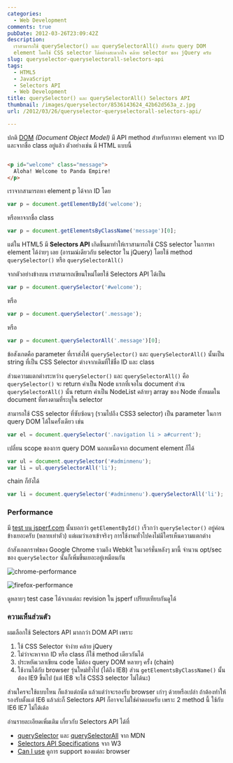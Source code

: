 ```yaml
---
categories:
  - Web Development
comments: true
pubDate: 2012-03-26T23:09:42Z
description:
  เราสามารถใช้ querySelector() และ querySelectorAll() สำหรับ query DOM
  element โดยใช้ CSS selector ได้อย่างสะดวกใจ คล้าย selector ของ jQuery ครับ
slug: queryselector-queryselectorall-selectors-api
tags:
  - HTML5
  - JavaScript
  - Selectors API
  - Web Development
title: querySelector() และ querySelectorAll() Selectors API
thumbnail: /images/queryselector/8536143624_42b62d563a_z.jpg
url: /2012/03/26/queryselector-queryselectorall-selectors-api/

---
```


ปกติ [DOM](https://www.w3.org/DOM/) _(Document Object Model)_ มี API method สำหรับการหา element จาก ID และจากชื่อ class อยู่แล้ว ตัวอย่างเช่น มี HTML แบบนี้

```html

<p id="welcome" class="message">
  Aloha! Welcome to Panda Empire!
</p>
```

เราจากสามารถหา element p ได้จาก ID โดย

```js
var p = document.getElementById('welcome');
```

หรือหาจากชื่อ class

```js
var p = document.getElementsByClassName('message')[0];
```

แต่ใน HTML5 มี **Selectors API** เกิดขึ้นมาทำให้เราสามารถใช้ CSS selector ในการหา element ได้ง่ายๆ เลย (อารมณ์เดียวกับ selector ใน jQuery) โดยใช้ method `querySelector()` หรือ `querySelectorAll()`

จากตัวอย่างข้างบน เราสามารถเขียนใหม่โดยใช้ Selectors API ได้เป็น

```js
var p = document.querySelector('#welcome');
```

หรือ

```js
var p = document.querySelector('.message');
```

หรือ

```js
var p = document.querySelectorAll('.message')[0];
```

ข้อสังเกตคือ parameter ที่เราส่งให้ `querySelector()` และ `querySelectorAll()` นั้นเป็น string ที่เป็น CSS Selector ต่างจากเดิมที่ใช้ชื่อ ID และ class

ส่วนความแตกต่างระหว่าง `querySelector()` และ `querySelectorAll()` คือ `querySelector()` จะ return ค่าเป็น Node แรกที่เจอใน document ส่วน `querySelectorAll()` นั้น return ค่าเป็น NodeList คล้ายๆ array ของ Node ทั้งหมดใน document ที่ตรงตามที่ระบุใน selector

สามารถใช้ CSS selector ที่ซับซ้อนๆ (รวมไปถึง CSS3 selector) เป็น parameter ในการ query DOM ได้ในครั้งเดียว เช่น

```js
var el = document.querySelector('.navigation li > a#current');
```

เปลี่ยน scope ของการ query DOM นอกเหนือจาก document element ก็ได้

```js
var ul = document.querySelector('#adminmenu');
var li = ul.querySelectorAll('li');
```

chain ก็ยังได้

```js
var li = document.querySelector('#adminmenu').querySelectorAll('li');
```

### Performance

มี [test บน jsperf.com](https://jsperf.com/getelementbyid-vs-queryselector) นั้นบอกว่า `getElementById()` เร็วกว่า `querySelector()` อยู่ค่อนข้างเยอะครับ (หลายเท่าตัว) แต่ผมว่าเอาเข้าจริงๆ การใช้งานทั่วไปคงไม่มีใครเห็นความแตกต่าง

ถ้าสังเกตกราฟของ Google Chrome รวมถึง Webkit ในเวอร์ชั่นหลังๆ มานี้ จำนวน opt/sec ของ `querySelector` นั้นก็เพิ่มขึ้นเยอะอยู่เหมือนกัน

![chrome-performance](/images/queryselector/8536143624_42b62d563a_z.jpg)

![firefox-performance](/images/queryselector/8535036869_57d8d41523_z.jpg)

ดูหลายๆ test case ได้จากแต่ละ revision ใน jsperf เปรียบเทียบกันดูได้

### ความเห็นส่วนตัว

ผมเลือกใช้ Selectors API มากกว่า DOM API เพราะ

1. ใช้ CSS Selector จำง่าย คล้าย jQuery
2. ไม่ว่าจะหาจาก ID หรือ class ก็ใช้ method เดียวกันได้
3. ประหยัดเวลาเขียน code ไม่ต้อง query DOM หลายๆ ครั้ง (chain)
4. ใช้งานได้กับ browser รุ่นใหม่ทั่วไป (ได้ถึง IE8) ส่วน `getElementsByClassName()` นั้นต้อง IE9 ขึ้นไป (แต่ IE8 จะใช้ CSS3 selector ไม่ได้นะ)

ส่วนใครจะใช้แบบไหน ก็แล้วแต่ถนัด แล้วแต่ว่าจะรองรับ browser เก่าๆ ด้วยหรือเปล่า ถ้าต้องทำให้รองรับตั้งแต่ IE6 แล้วล่ะก็ Selectors API ก็อาจจะไม่ใช่คำตอบครับ เพราะ 2 method นี้ ใช้กับ IE6 IE7 ไม่ได้เด้อ

อ่านรายละเอียดเพิ่มเติม เกี่ยวกับ Selectors API ได้ที่

- [querySelector](https://developer.mozilla.org/En/DOM/Document.querySelector) และ [querySelectorAll](https://developer.mozilla.org/en/DOM/document.querySelectorAll) จาก MDN
- [Selectors API Specifications](https://www.w3.org/TR/selectors-api/) จาก W3
- [Can I use](https://caniuse.com/#search=querySelector) ดูการ support ของแต่ละ browser
